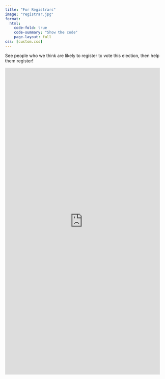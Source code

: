 ```yaml
---
title: "For Registrars"
image: "registrar.jpg"
format:
  html:
    code-fold: true
    code-summary: "Show the code"
    page-layout: full
css: [custom.css]
---
```


See people who we think are likely to register to vote this election, then help them register!


<iframe height="1000" width="100%" frameborder="no" src="https://dr-iggs.shinyapps.io/BestToRegister/"> </iframe>
